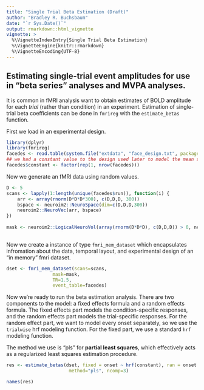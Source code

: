 ```yaml
---
title: "Single Trial Beta Estimation (Draft)"
author: "Bradley R. Buchsbaum"
date: "`r Sys.Date()`"
output: rmarkdown::html_vignette
vignette: >
  %\VignetteIndexEntry{Single Trial Beta Estimation}
  %\VignetteEngine{knitr::rmarkdown}
  %\VignetteEncoding{UTF-8}
---
```



## Estimating single-trial event amplitudes for use in "beta series" analyses and MVPA analyses.

It is common in fMRI analysis want to obtain estimates of BOLD amplitude for each *trial* (rather than condition) in an experiment. Estimation of single-trial beta coefficients can be done in `fmrireg` with the `estimate_betas` function.

First we load in an experimental design.

```r

library(dplyr)
library(fmrireg)
facedes <- read.table(system.file("extdata", "face_design.txt", package = "fmrireg"), header=TRUE)
## we had a constant value to the design used later to model the mean stimulus response over all trials.
facedes$constant <- factor(rep(1, nrow(facedes)))

```

Now we generate an fMRI data using random values.

```r

D <- 5
scans <- lapply(1:length(unique(facedes$run)), function(i) {
    arr <- array(rnorm(D*D*D*300), c(D,D,D, 300))
    bspace <- neuroim2::NeuroSpace(dim=c(D,D,D,300))
    neuroim2::NeuroVec(arr, bspace)
})
  
mask <- neuroim2::LogicalNeuroVol(array(rnorm(D*D*D), c(D,D,D)) > 0, neuroim2::NeuroSpace(dim=c(D,D,D)))
  
```

Now we create a instance of type `fmri_mem_dataset` which encapsulates infromation about the data, temporal layout, and experimental design of an "in memory" fmri dataset.

```r

dset <- fmri_mem_dataset(scans=scans, 
                 mask=mask, 
                 TR=1.5, 
                 event_table=facedes)

```

Now we're ready to run the beta estimation analysis. There are two components to the model: a fixed effects formula and a random effects formula. The fixed effects part models the condition-specific responses, and the random effects part models the trial-specific responses. For the random effect part, we want to model every onset separately, so we use the `trialwise` hrf modeling function. For the fixed part, we use a standard `hrf` modeling function.

The method we use is "pls" for **partial least squares**, which effectively acts as a regularized least squares estimation procedure.

```r
  

res <- estimate_betas(dset, fixed = onset ~ hrf(constant), ran = onset ~ trialwise(), block = ~ run, 
                       method="pls", ncomp=3)

names(res)
  
```
